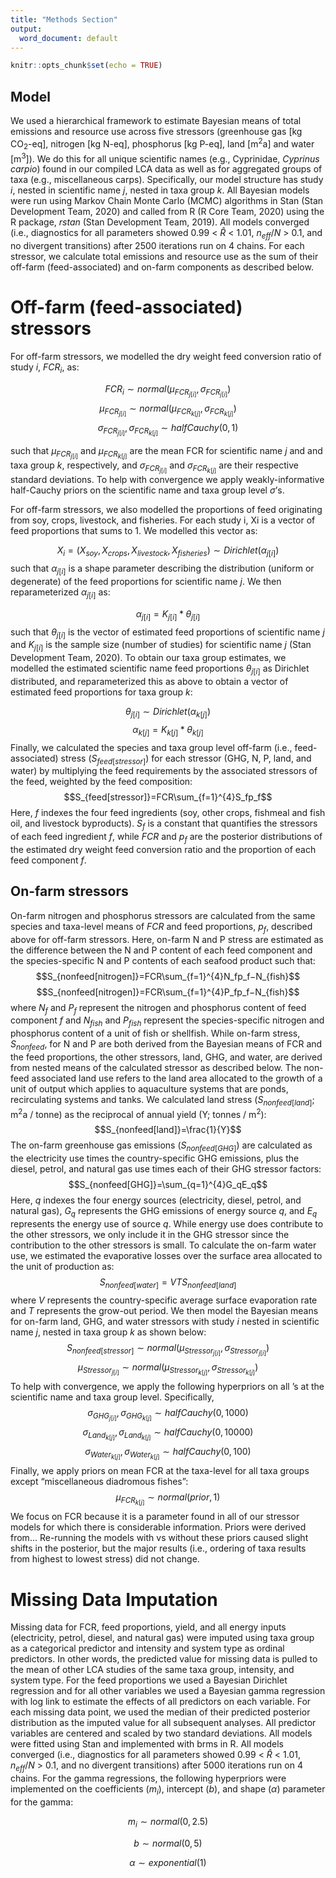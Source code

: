 ```yaml
---
title: "Methods Section"
output:
  word_document: default
---
```


```r
knitr::opts_chunk$set(echo = TRUE)
```

## Model

  We used a hierarchical framework to estimate Bayesian means of total emissions and resource use across five stressors (greenhouse gas [kg CO~2~-eq], nitrogen [kg N-eq], phosphorus [kg P-eq], land [m^2^a] and water [m^3^]). We do this for all unique scientific names (e.g., Cyprinidae, *Cyprinus carpio*) found in our compiled LCA data as well as for aggregated groups of taxa (e.g., miscellaneous carps). Specifically, our model structure has study $i$, nested in scientific name $j$, nested in taxa group $k$. All Bayesian models were run using Markov Chain Monte Carlo (MCMC) algorithms in Stan (Stan Development Team, 2020) and called from R (R Core Team, 2020) using the R package, $rstan$ (Stan Development Team, 2019). All models converged (i.e., diagnostics for all parameters showed 0.99 < $\widehat{R}$ < 1.01, $n_{eff}/N$ > 0.1, and no divergent transitions) after 2500 iterations run on 4 chains. For each stressor, we calculate total emissions and resource use as the sum of their off-farm (feed-associated) and on-farm components as described below. 

# Off-farm (feed-associated) stressors

  For off-farm stressors, we modelled the dry weight feed conversion ratio of study $i$, $FCR_i$, as:

$$FCR_i \sim normal(\mu_{FCR_{j[i]}}, \sigma_{FCR_{j[i]}})$$
$$\mu_{FCR_{j[i]}} \sim normal(\mu_{FCR_{k[j]}}, \sigma_{FCR_{k[j]}})$$
$$\sigma_{FCR_{j[i]}}, \sigma_{FCR_{k[j]}}\sim halfCauchy(0,1)$$

such that $\mu_{FCR_{j[i]}}$ and $\mu_{FCR_{k[j]}}$ are the mean FCR for scientific name $j$ and and taxa group $k$, respectively, and $\sigma_{FCR_{j[i]}}$ and $\sigma_{FCR_{k[j]}}$ are their respective standard deviations. To help with convergence we apply weakly-informative half-Cauchy priors on the scientific name and taxa group level $\sigma$’s. 

  For off-farm stressors, we also modelled the proportions of feed originating from soy, crops, livestock, and fisheries. For each study i, Xi is a vector of feed proportions that sums to 1. We modelled this vector as:

$$X_i = (X_{soy}, X_{crops}, X_{livestock}, X_{fisheries}) \sim Dirichlet(\alpha_{j[i]})$$
such that $\alpha_{j[i]}$ is a shape parameter describing the distribution (uniform or degenerate) of the feed proportions for scientific name $j$. We then reparameterized  $\alpha_{j[i]}$ as:

$$\alpha_{j[i]} = K_{j[i]} * \theta_{j[i]}$$
such that $\theta_{j[i]}$ is the vector of estimated feed proportions of scientific name $j$ and  $K_{j[i]}$ is the sample size (number of studies) for scientific name $j$ (Stan Development Team, 2020). To obtain our taxa group estimates, we modelled the estimated scientific name feed proportions $\theta_{j[i]}$ as Dirichlet distributed, and reparameterized this as above to obtain a vector of estimated feed proportions for taxa group $k$:

$$ \theta_{j[i]} \sim Dirichlet(\alpha_{k[j]})$$
$$\alpha_{k[j]} = K_{k[j]} * \theta_{k[j]}$$
  Finally, we calculated the species and taxa group level off-farm (i.e., feed-associated) stress ($S_{feed[stressor]}$) for each stressor (GHG, N, P, land, and water) by multiplying the feed requirements by the associated stressors of the feed, weighted by the feed composition:
$$S_{feed[stressor]}=FCR\sum_{f=1}^{4}S_fp_f$$
Here, $f$ indexes the four feed ingredients (soy, other crops, fishmeal and fish oil, and livestock byproducts). $S_f$ is a constant that quantifies the stressors of each feed ingredient $f$, while $FCR$ and $p_f$ are the posterior distributions of the estimated dry weight feed conversion ratio and the proportion of each feed component $f$.

## On-farm stressors

  On-farm nitrogen and phosphorus stressors are calculated from the same species and taxa-level means of $FCR$ and feed proportions, $p_f$, described above for off-farm stressors. Here, on-farm N and P stress are estimated as the difference between the N and P content of each feed component and the species-specific N and P contents of each seafood product such that:
$$S_{nonfeed[nitrogen]}=FCR\sum_{f=1}^{4}N_fp_f−N_{fish}$$
$$S_{nonfeed[nitrogen]}=FCR\sum_{f=1}^{4}P_fp_f−N_{fish}$$
where $N_f$ and $P_f$ represent the nitrogen and phosphorus content of feed component $f$ and $N_{fish}$ and $P_{fish}$ represent the species-specific nitrogen and phosphorus content of a unit of fish or shellfish. 
  While on-farm stress, $S_{nonfeed}$, for N and P are both derived from the Bayesian means of FCR and the feed proportions, the other stressors, land, GHG, and water, are derived from nested means of the calculated stressor as described below. The non-feed associated land use refers to the land area allocated to the growth of a unit of output which applies to aquaculture systems that are ponds, recirculating systems and tanks. We calculated land stress ($S_{nonfeed[land]}$; m^2^a / tonne) as the reciprocal of annual yield  (Y; tonnes / m^2^):
$$S_{nonfeed[land]}=\frac{1}{Y}$$
  The on-farm greenhouse gas emissions ($S_{nonfeed[GHG]}$) are calculated as the electricity use times the country-specific GHG emissions, plus the diesel, petrol, and natural gas use times each of their GHG stressor factors:
$$S_{nonfeed[GHG]}=\sum_{q=1}^{4}G_qE_q$$
Here, $q$ indexes the four energy sources (electricity, diesel, petrol, and natural gas), $G_q$ represents the GHG emissions of energy source $q$, and $E_q$ represents the energy use of source $q$. While energy use does contribute to the other stressors, we only include it in the GHG stressor since the contribution to the other stressors is small. 
  To calculate the on-farm water use, we estimated the evaporative losses over the surface area allocated to the unit of production as:
$$S_{nonfeed[water]}=VTS_{nonfeed[land]}$$
where $V$ represents the country-specific average surface evaporation rate and $T$ represents the grow-out period. 
  We then model the Bayesian means for on-farm land, GHG, and water stressors with study $i$ nested in scientific name $j$, nested in taxa group $k$ as shown below:
$$S_{nonfeed[stressor]}\sim normal(\mu_{Stressor_{j[i]}}, \sigma_{Stressor_{j[i]}})$$
$$\mu_{Stressor_{j[i]}}\sim normal(\mu_{Stressor_{k[j]}}, \sigma_{Stressor_{k[j]}})$$
  To help with convergence, we apply the following hyperpriors on all ’s at the scientific name and taxa group level. Specifically, 
$$\sigma_{GHG_{j[i]}}, \sigma_{GHG_{k[j]}} \sim halfCauchy(0, 1000)$$
$$\sigma_{Land_{k[j]}}, \sigma_{Land_{k[j]}} \sim halfCauchy(0, 10000)$$
$$\sigma_{Water_{k[j]}}, \sigma_{Water_{k[j]}} \sim halfCauchy(0, 100)$$
  Finally, we apply priors on mean FCR at the taxa-level for all taxa groups except “miscellaneous diadromous fishes”:
$$\mu_{FCR_{k[j]}} \sim normal(prior, 1)$$
We focus on FCR because it is a parameter found in all of our stressor models for which there is considerable information. Priors were derived from… Re-running the models with vs without these priors caused slight shifts in the posterior, but the major results (i.e., ordering of taxa results from highest to lowest stress) did not change.

# Missing Data Imputation

  Missing data for FCR, feed proportions, yield, and all energy inputs (electricity, petrol, diesel, and natural gas) were imputed using taxa group as a categorical predictor and intensity and system type as ordinal predictors. In other words, the predicted value for missing data is pulled to the mean of other LCA studies of the same taxa group, intensity, and system type. For the feed proportions we used a Bayesian Dirichlet regression and for all other variables we used a Bayesian gamma regression with log link to estimate the effects of all predictors on each variable. For each missing data point, we used the median of their predicted posterior distribution as the imputed value for all subsequent analyses. All predictor variables are centered and scaled by two standard deviations. All models were fitted using Stan and implemented with brms in R. All models converged (i.e., diagnostics for all parameters showed 0.99 <  $\widehat{R}$ < 1.01, $n_{eff}/N$ > 0.1, and no divergent transitions) after 5000 iterations run on 4 chains. For the gamma regressions, the following hyperpriors were implemented on the coefficients ($m_i$), intercept ($b$), and shape ($\alpha$) parameter for the gamma:

$$m_i \sim normal(0, 2.5)$$

$$b \sim normal(0, 5)$$

 $$\alpha \sim exponential(1)$$
